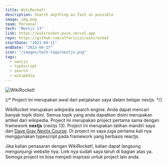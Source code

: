 ```yaml
---
title: WikiRocket!
description: Search anything as fast as possible
image: img.png
team: Personal
tech: "Nextjs 13"
link: https://wikirocket-puce.vercel.app
repo: https://github.com/alfariiizi/wikirocket
startDate: "2023-04-11"
endDate: "2023-04-27"
icon: "/images/tech-logo/nextjs.png"
tags:
  - nextjs
  - typescript
  - search
  - wikipedia
---
```


<Image
  src="img.png"
  alt="WikiRocket!"
  full
  caption="WikiRocket!"
/>

{/* Project ini merupakan awal dari perjalanan saya dalam belajar nextjs. */}

WikiRocket merupakan wikipedia search engine. Anda dapat mencari banyak topik disini. Semua topik yang anda dapatkan disini merupakan artikel dari wikipedia. Project ini merupakan project pertama sama dengan framework **nextjs** (nextjs 13). Project ini merupakan latihan mandiri saya dari [Dave Gray Nextjs Course](https://youtube.com/playlist?list=PL0Zuz27SZ-6Pk-QJIdGd1tGZEzy9RTgtj&si=loeAEPD9OJof_rb8). Di project ini saya juga pertama kali nya menggunakan typescript pada framework yang berbasis reactjs.

Jika kalian penasaran dengan WikiRocket!, kalian dapat langsung mengunjungi website nya. Link nya sudah saya taruh di bagian atas ya. Semoga project ini bisa menjadi inspirasi untuk project lain anda.
